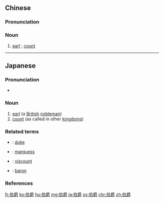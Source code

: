 ==Chinese==
{{zh-forms}}

===Pronunciation===
{{zh-pron
|m=bójué
|c=baak3 zoek3
|mn=pek-chiok
|cat=n
}}

===Noun===
{{zh-noun}}

# [[earl]] {{gloss|British nobleman}}; [[count]] {{gloss|as called in other kingdoms}}

----

==Japanese==
{{ja-kanjitab|はく|しゃく|yomi=o}}

===Pronunciation===
* {{ja-pron|はくしゃく|y=o|acc=0|dev=2|acc_ref=NHK}}

===Noun===
{{ja-noun|はくしゃく}}

# [[earl]] (a [[British]] [[nobleman]])
# [[count]] (as called in other [[kingdom]]s)

===Related terms===
* {{ja-r|公爵|こうしゃく}}: [[duke]]
* {{ja-r|侯爵|こうしゃく}}: [[marquess]]
* {{ja-r|子爵|ししゃく}}: [[viscount]]
* {{ja-r|男爵|だんしゃく}}: [[baron]]

===References===
<references/>

[[fr:伯爵]]
[[ko:伯爵]]
[[hu:伯爵]]
[[mg:伯爵]]
[[ja:伯爵]]
[[sv:伯爵]]
[[chr:伯爵]]
[[zh:伯爵]]